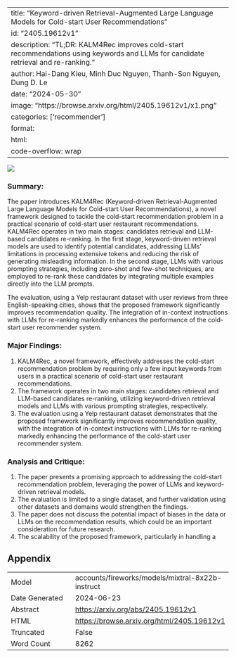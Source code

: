 
---
title: "Keyword-driven Retrieval-Augmented Large Language Models for Cold-start User Recommendations"
id: "2405.19612v1"
description: "TL;DR: KALM4Rec improves cold-start recommendations using keywords and LLMs for candidate retrieval and re-ranking."
author: Hai-Dang Kieu, Minh Duc Nguyen, Thanh-Son Nguyen, Dung D. Le
date: "2024-05-30"
image: "https://browse.arxiv.org/html/2405.19612v1/x1.png"
categories: ['recommender']
format:
  html:
    code-overflow: wrap
---

![](https://browse.arxiv.org/html/2405.19612v1/x1.png)

### Summary:

The paper introduces KALM4Rec (Keyword-driven Retrieval-Augmented Large Language Models for Cold-start User Recommendations), a novel framework designed to tackle the cold-start recommendation problem in a practical scenario of cold-start user restaurant recommendations. KALM4Rec operates in two main stages: candidates retrieval and LLM-based candidates re-ranking. In the first stage, keyword-driven retrieval models are used to identify potential candidates, addressing LLMs’ limitations in processing extensive tokens and reducing the risk of generating misleading information. In the second stage, LLMs with various prompting strategies, including zero-shot and few-shot techniques, are employed to re-rank these candidates by integrating multiple examples directly into the LLM prompts.

The evaluation, using a Yelp restaurant dataset with user reviews from three English-speaking cities, shows that the proposed framework significantly improves recommendation quality. The integration of in-context instructions with LLMs for re-ranking markedly enhances the performance of the cold-start user recommender system.

### Major Findings:

1. KALM4Rec, a novel framework, effectively addresses the cold-start recommendation problem by requiring only a few input keywords from users in a practical scenario of cold-start user restaurant recommendations.
2. The framework operates in two main stages: candidates retrieval and LLM-based candidates re-ranking, utilizing keyword-driven retrieval models and LLMs with various prompting strategies, respectively.
3. The evaluation using a Yelp restaurant dataset demonstrates that the proposed framework significantly improves recommendation quality, with the integration of in-context instructions with LLMs for re-ranking markedly enhancing the performance of the cold-start user recommender system.

### Analysis and Critique:

1. The paper presents a promising approach to addressing the cold-start recommendation problem, leveraging the power of LLMs and keyword-driven retrieval models.
2. The evaluation is limited to a single dataset, and further validation using other datasets and domains would strengthen the findings.
3. The paper does not discuss the potential impact of biases in the data or LLMs on the recommendation results, which could be an important consideration for future research.
4. The scalability of the proposed framework, particularly in handling a

## Appendix

|          |          |
|----------|----------|
| Model     | accounts/fireworks/models/mixtral-8x22b-instruct       |
| Date Generated     | 2024-06-23       |
| Abstract | [https://arxiv.org/abs/2405.19612v1](https://arxiv.org/abs/2405.19612v1)        |
| HTML     | [https://browse.arxiv.org/html/2405.19612v1](https://browse.arxiv.org/html/2405.19612v1)       |
| Truncated       | False       |
| Word Count       | 8262       |